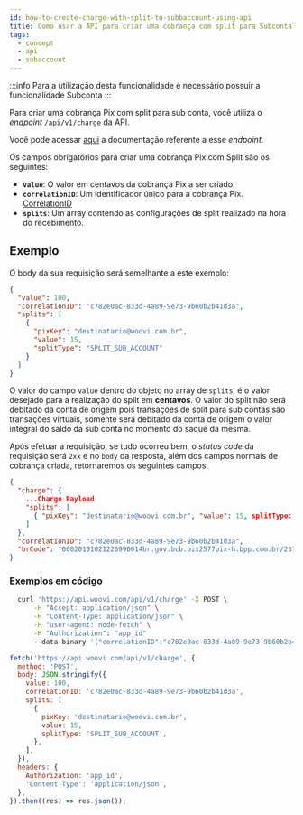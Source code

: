 ```yaml
---
id: how-to-create-charge-with-split-to-subbaccount-using-api
title: Como usar a API para criar uma cobrança com split para Subconta?
tags:
  - concept
  - api
  - subaccount
---
```



:::info
Para a utilização desta funcionalidade é necessário possuir a funcionalidade Subconta
:::

Para criar uma cobrança Pix com split para sub conta, você utiliza o _endpoint_ `/api/v1/charge` da API.

Você pode acessar [aqui](https://developers.woovi.com.br/api#tag/charge/paths/~1api~1v1~1charge/post)
a documentação referente a esse _endpoint_.

Os campos obrigatórios para criar uma cobrança Pix com Split são os seguintes:

- **`value`**: O valor em centavos da cobrança Pix a ser criado.
- **`correlationID`**: Um identificador único para a cobrança Pix. [CorrelationID](../concepts/correlation-id)
- **`splits`**: Um array contendo as configurações de split realizado na hora do recebimento.

## Exemplo

O body da sua requisição será semelhante a este exemplo:

```json
{
  "value": 100,
  "correlationID": "c782e0ac-833d-4a89-9e73-9b60b2b41d3a",
  "splits": [
    {
      "pixKey": "destinatario@woovi.com.br",
      "value": 15,
      "splitType": "SPLIT_SUB_ACCOUNT"
    }
  ]
}
```

O valor do campo `value` dentro do objeto no array de `splits`, é o valor desejado para a realização do split em **centavos**. O valor do split não será debitado da conta de origem pois transações de split para sub contas são transações virtuais, somente será debitado da conta de origem o valor integral do saldo da sub conta no momento do saque da mesma.

Após efetuar a requisição, se tudo ocorreu bem, o _status code_ da requisição será `2xx` e no `body` da resposta, além dos campos normais de cobrança criada, retornaremos os seguintes campos:

```json
{
  "charge": {
    ...Charge Payload
    "splits": [
      { "pixKey": "destinatario@woovi.com.br", "value": 15, splitType: "SPLIT_SUB_ACCOUNT" },
    ]
  },
  "correlationID": "c782e0ac-833d-4a89-9e73-9b60b2b41d3a",
  "brCode": "00020101021226990014br.gov.bcb.pix2577pix-h.bpp.com.br/23114447/qrs1/v2/011Q0PuArnNb5VzolFm8H9X0A7yQb5Ayi6wZ2Koj6RX52040000530398654043.335802BR5911Krusty_Krab6009Sao_Paulo62290525cac964d74db74c479add4eabc63047932"
}
```

### Exemplos em código

<Tabs>
  <TabItem value="shell-curl" label="Shell + cURL" default>

```sh
  curl 'https://api.woovi.com/api/v1/charge' -X POST \
      -H "Accept: application/json" \
      -H "Content-Type: application/json" \
      -H "user-agent: node-fetch" \
      -H "Authorization": "app_id"
      --data-binary '{"correlationID":"c782e0ac-833d-4a89-9e73-9b60b2b41d3a","value":100, "splits": [{ "pixKey": "destinatario@woovi.com.br", "value": 15, splitType:"SPLIT_SUB_ACCOUNT"  }]}'
```

  </TabItem>
  <TabItem value="javascript" label="JavaScript + Fetch" default>

```js
fetch('https://api.woovi.com/api/v1/charge', {
  method: 'POST',
  body: JSON.stringify({
    value: 100,
    correlationID: 'c782e0ac-833d-4a89-9e73-9b60b2b41d3a',
    splits: [
      {
        pixKey: 'destinatario@woovi.com.br',
        value: 15,
        splitType: 'SPLIT_SUB_ACCOUNT',
      },
    ],
  }),
  headers: {
    Authorization: 'app_id',
    'Content-Type': 'application/json',
  },
}).then((res) => res.json());
```

  </TabItem>
</Tabs>
